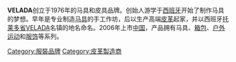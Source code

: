 {{multiple issues|
{{expand|time=2014-02-23T14:38:28+00:00}}
{{unreferenced|time=2014-02-23T14:38:28+00:00}}
}}
'''VELADA'''创立于1976年的马具和皮具品牌。创始人游学于[[西班牙|西班牙]]开始了制作马具的梦想。早年是专业制造[[马具|马具]]的手工作坊，后以生产高端[[皮革|皮革]]起家，并以西班牙[[托莱多省|托莱多省]]VELADA名镇的地名命名。2006年上市[[中国|中国]]，产品拥有马具、[[箱包|箱包]]、[[户外运动|户外运动]]和[[服饰|服饰]]等系列。

[[Category:服裝品牌|Category:服裝品牌]]
[[Category:皮革製造商|Category:皮革製造商]]